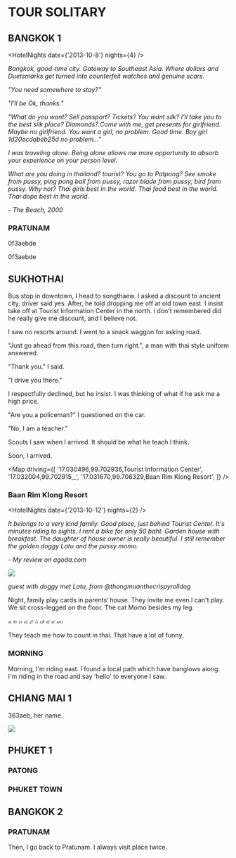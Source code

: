 
# TOUR SOLITARY
## BANGKOK 1

<HotelNights date={'2013-10-8'} nights={4} />

_Bangkok, good-time city. Gateway to Southeast Asia. Where dollars and Duetsmarks get turned into counterfeit watches and genuine scars._

_"You need somewhere to stay?"_

_"I'll be Ok, thanks."_

_"What do you want? Sell passport? Tickets? You want silk? I'll take you to the best silk place? Diamonds? Come with me, get presents for girlfriend. Maybe no girlfriend. You want a girl, no problem. Good time. Boy girl <Cryptor>1d20ecdabeb25d</Cryptor> no problem..."_

_I was traveling alone. Being alone allows me more opportunity to absorb your experience on your person level._

_What are you doing in thailand? tourist? You go to Patpong? See smoke from pussy, ping pong ball from pussy, razor blade from pussy; bird from pussy. Why not? Thai girls best in the world. Thai food best in the world. Thai dope best in the world._

_- The Beach, 2000_

### PRATUNAM

<p>
  <Cryptor>0f3aebde</Cryptor>
</p>

<p>
  <Cryptor>0f3aebde</Cryptor>
</p>

## SUKHOTHAI

Bus stop in downtown, I head to songthaew.
I asked a discount to ancient city, driver said yes.
After, he told dropping me off at old town east.
I insist take off at Tourist Information Center in the north.
I don't remembered did he really give me discount, and I believe not.

I saw no resorts around.
I went to a snack waggon for asking road.

"Just go ahead from this road, then turn right.",
a man with thai style uniform answered.

"Thank you." I said.

"I drive you there."

I respectfully declined, but he insist.
I was thinking of what if he ask me a high price.

"Are you a policeman?" I questioned on the car.

"No, I am a teacher."

Scouts I saw when I arrived.
It should be what he teach I think.

Soon, I arrived.

<Map driving={[ '17.030496,99.702936,Tourist Information Center', '17.032004,99.702915,_', '17.031670,99.706329,Baan Rim Klong Resort', ]} />

### Baan Rim Klong Resort

<HotelNights date={'2013-10-12'} nights={2} />

*It belongs to a very kind family.*
*Good place, just behind Tourist Center.*
*It's minutes riding to sights.*
*I rent a bike for only 50 baht.*
*Garden house with breakfast.*
*The daughter of house owner is really beautiful.*
*I still remember the golden doggy Latu and the pussy momo.*

_- My review on agoda.com_

<img src={Latu} />

_guest with doggy met Latu, from @thongmuanthecrispyrolldog_

Night, family play cards in parents‘ house.
They invite me even I can't play.
We sit cross-legged on the floor.
The cat Momo besides my leg.

_๑ ๒ ๓ ๔ ๕ ๖ ๗ ๘ ๙ ๑๐_

They teach me how to count in thai.
That have a lot of funny.

### MORNING

Morning, I'm riding east.
I found a local path which have banglows along.
I'm riding in the road and say 'hello' to everyone I saw..

## CHIANG MAI 1

<Cryptor>363aeb</Cryptor>, her name.

<img src={sara} />

## PHUKET 1

### PATONG

### PHUKET TOWN

## BANGKOK 2

### PRATUNAM

Then,
I go back to Pratunam.
I always visit place twice.

